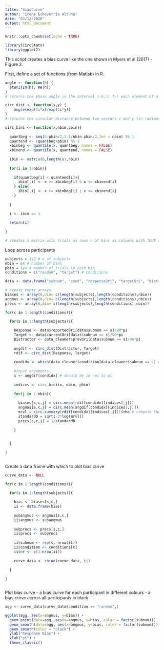 ---
title: "BiasCurve"
author: "Irene Echeverria Altuna"
date: "03/12/2020"
output: html_document
---

```{r setup, include=FALSE}
knitr::opts_chunk$set(echo = TRUE)

library(CircStats)
library(ggplot2)

```

This script creates a bias curve like the one shown in Myers et al (2017) - Figure 2.

First, define a set of functions (from Matlab) in R.

```{r}


angle <- function(h) {
  atan2(Im(h), Re(h))
}
# returns the phase angle in the interval [-π,π] for each element of a complex array h

circ_dist <- function(x,y) {
    angle(exp(1i*x)/exp(1i*y))
}
# returns the circular distance between two vectors x and y (in radians)

circ_bini <- function(x,nbin,pbin){
  
  quantbeg <- seq(0-pbin/2,1-1/nbin-pbin/2,len = nbin) %% 1
  quantend <- (quantbeg+pbin) %% 1
  xbinbeg <- quantile(x, quantbeg, names = FALSE)
  xbinend <- quantile(x, quantend, names = FALSE)
  
  ibin <- matrix(0,length(x),nbin)
  
  for(i in 1:nbin){
    
    if(quantbeg[i] < quantend[i]){
      ibin[,i] <- x >= xbinbeg[i] & x <= xbinend[i]
    } else{
      ibin[,i] <- x >= xbinbeg[i] | x <= xbinend[i]
    }
    
  }
  
  i <- ibin == 1
  
  return(i)
  
}

# creates a matrix with trials as rows n of bins as columns with TRUE and FALSE values

```


Loop across participants 

```{r}

subjects = 1:2 # n of subjects
nbin = 64 # number of bins
pbin = 1/4 # number of trials in each bin
conditions = c("random", "target") # conditions

data <- data.frame("subnum", "cond", "responseOri", "targetOri", "distractorOri") # data frame with columns containing subject number, condition type (see conditions), reported orientation (0-180 degrees), target orientation (0-180 degrees), diestractor orientation (0-180 degrees)

# create empty arrays
biases <- array(0,dim= c(length(subjects),length(conditions),nbin))
angmus <- array(0,dim= c(length(subjects),length(conditions),nbin))
precs <- array(0,dim= c(length(subjects),length(conditions),nbin))

for(c in 1:length(conditions)){

  for(s in 1:length(subjects)){
    
    Response <- data$reportedOri[data$subnum == s]/90*pi
    Target <- data$currentOri[datar$subnum == s]/90*pi
    Distractor <- data_cleaner$prevOri[data$subnum == s]/90*pi
    
    angdif <- circ_dist(Distractor, Target)
    rdif <- circ_dist(Response, Target)
    
    condidx <- which(data_cleaner$condition[data_cleaner$subnum == s] == conditions[c])
    
    #input arguments
    x <- angdif[condidx] # should be in -pi to pi
    
    indices <- circ_bini(x, nbin, pbin)
    
    for(j in 1:nbin){
      
      biases[s,c,j] = circ.mean(rdif[condidx][indices[,j]])
      angmus[s,c,j] = circ.mean(angdif[condidx][indices[,j]])
      mrvl = circ.summary(rdif[condidx][indices[,j]])$rho # compute the mean resultant vector length
      standardD = sqrt(-2*log(mrvl))
      precs[s,c,j] = 1/standardD
      
    }
  
    
  }
  
}



```


Create a data frame with which to plot bias curve

```{r}

curve_data <- NULL

for(c in 1:length(conditions)){

  for(s in 1:length(subjects)){
    
    bias <- biases[s,c,]
    ii <- data.frame(bias)
    
    subangmus <- angmus[s,c,]
    ii$angmus <- subangmus
    
    subprecs <- precs[s,c,]
    ii$precs <- subprecs
    
    ii$subnum <- rep(s, nrow(ii))
    ii$condition <- conditions[c]
    ii$nr <- c(1:nrow(ii))
    
    curve_data <- rbind(curve_data, ii)
    
  }
  
}



```

Plot bias curve
- a bias curve for each participant in different colours
- a bias curve across all participants in black

```{r}

agg <- curve_data[curve_data$condition == "random",]

ggplot(agg, aes(x=angmus, y=bias)) + 
  geom_point(data=agg, aes(x=angmus, y=bias, color = factor(subnum))) +
  geom_smooth(data=agg, aes(x=angmus, y=bias, color = factor(subnum))) +
  geom_smooth(color = "black") +
  ylab("Response Bias") +
  xlab("pi") +
  theme_classic()


```


